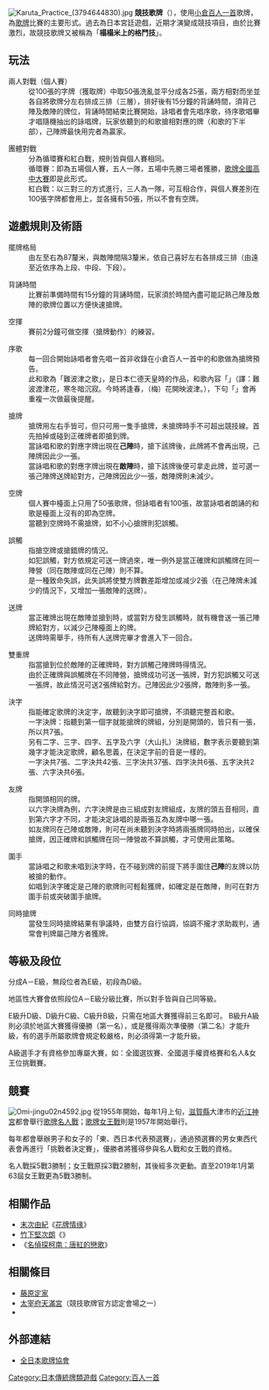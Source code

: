 {{expert|time=2014-10-12T17:07:11+00:00}}
{{unreferenced|time=2014-10-12T17:07:11+00:00}}
[[File:Karuta_Practice_(3794644830).jpg|thumb]]
'''競技歌牌'''（{{jpn|j=競技かるた|rm=Kyōgikaruta}}），使用[[小倉百人一首|小倉百人一首]]歌牌，為[[歌留多|歌牌]]比賽的主要形式。過去為日本宮廷遊戲，近期才演變成競技項目，由於比賽激烈，故競技歌牌又被稱為「'''榻榻米上的格鬥技'''」。

==玩法==
;兩人對戰（個人賽）
:從100張的字牌（獲取牌）中取50張洗亂並平分成各25張，兩方相對而坐並各自將歌牌分左右排成三排（三層），排好後有15分鐘的背誦時間，須背己陣及敵陣的牌位，背誦時間結束比賽開始，詠唱者會先唱序歌，待序歌唱畢才唱隨機抽出的詠唱牌，玩家依聽到的和歌搶相對應的牌（和歌的下半部），己陣牌最快用完者為贏家。

;團體對戰
:分為循環賽和紅白戰，規則皆與個人賽相同。
:循環賽：即為五場個人賽，五人一隊，五場中先勝三場者獲勝，[[全國高等學校小倉百人一首歌牌錦標賽|歌牌全國高中大賽]]即是此形式。
:紅白戰：以三對三的方式進行，三人為一隊，可互相合作，與個人賽差別在100張字牌都會用上，並各擁有50張，所以不會有空牌。

== 遊戲規則及術語 ==
;擺牌格局
:由左至右為87釐米，與敵陣間隔3釐米，依自己喜好左右各排成三排（由遠至近依序為上段、中段、下段）。

;背誦時間
:比賽前準備時間有15分鐘的背誦時間，玩家須於時間內盡可能記熟己陣及敵陣的歌牌位置以方便快速搶牌。

;空揮
:賽前2分鐘可做空揮（搶牌動作）的練習。

;序歌
:每一回合開始詠唱者會先唱一首非收錄在小倉百人一首中的和歌做為搶牌預告。
:此和歌為「難波津之歌」，是日本仁德天皇時的作品，和歌內容「{{lang|ja|難波津に、咲くやこの花、冬ごもり，今は春べと、咲くやこの花}}」（譯：難波渡津花，寒冬暗沉寂。今時將逢春，（梅）花開映波津。），下句「{{lang|ja|今は春べと、咲くやこの花}}」會再重複一次做最後提醒。

;搶牌
:搶牌用左右手皆可，但只可用一隻手搶牌，未搶牌時手不可超出競技線。首先拍掉或碰到正確牌者即搶到牌。
:當詠唱和歌的對應字牌出現在'''己陣'''時，搶下該牌後，此牌將不會再出現，己陣牌因此少一張。
:當詠唱和歌的對應字牌出現在'''敵陣'''時，搶下該牌後便可拿走此牌，並可選一張己陣牌送牌給對方，己陣牌因此少一張，敵陣牌則未減少。

;空牌
:個人賽中檯面上只用了50張歌牌，但詠唱者有100張，故當詠唱者朗誦的和歌是檯面上沒有的即為空牌。
:當聽到空牌時不需搶牌，如不小心搶牌則犯誤觸。

;誤觸
:指搶空牌或搶錯牌的情況。
:如犯誤觸，對方依規定可送一牌過來，唯一例外是當正確牌和誤觸牌在同一陣營（同在敵陣或同在己陣）則不算。
:是一種致命失誤，此失誤將使雙方牌數差距增加或减少2張（在己陣牌未減少的情況下，又增加一張敵陣的送牌）。

;送牌
:當正確牌出現在敵陣並搶到時，或當對方發生誤觸時，就有機會送一張己陣牌給對方，以減少己陣檯面上的牌。
:送牌時需舉手，待所有人送牌完畢才會進入下一回合。

;雙重牌
:指當搶到位於敵陣的正確牌時，對方誤觸己陣牌時得情況。
:由於正確牌與誤觸牌在不同陣營，搶牌成功可送一張牌，對方犯誤觸又可送一張牌，故此情況可送2張牌給對方。己陣因此少2張牌，敵陣則多一張。

;決字
:指能確定歌牌的決定字，故聽到決字即可搶牌，不須聽完整首和歌。
:一字決牌：指聽到第一個字就能搶牌的牌組，分別是{{lang|ja|む、す、め、ふ、さ、ほ、せ}}開頭的，皆只有一張，所以共7張。
:另有二字、三字、四字、五字及六字（大山扎）決牌組，數字表示要聽到第幾字才能決定歌牌，顧名思義，在決定字前的音是一樣的。
:一字決共7張、二字決共42張、三字決共37張、四字決共6張、五字決共2張、六字決共6張。

;友牌
:指開頭相同的牌。
:以六字決牌為例，六字決牌是由三組成對友牌組成，友牌的頭五音相同，直到第六字才不同，才能決定詠唱的是兩張互為友牌中哪一張。
:如友牌同在己陣或敵陣，則可在尚未聽到決字時將兩張牌同時拍出，以確保搶牌，因正確牌和誤觸牌在同一陣營故不算誤觸，才可使用此策略。

;圍手
:當詠唱之和歌未唱到決字時，在不碰到牌的前提下將手圍住'''己陣'''的友牌以防被搶的動作。
:如唱到決字確定是己陣的歌牌則可輕鬆獲牌，如確定是在敵陣，則可在對方圍手前或突破圍手搶牌。

;同時搶牌
:當發生同時搶牌結果有爭議時，由雙方自行協調，協調不攏才求助裁判，通常會判牌屬己陣方者獲牌。

== 等級及段位 ==
分成A－E級，無段位者為E級，初段為D級。

地區性大賽會依照段位A－E級分級比賽，所以對手皆與自己同等級。

E級升D級、D級升C級、C級升B級，只需在地區大賽獲得前三名即可。
B級升A級則必須於地區大賽獲得優勝（第一名），或是獲得兩次準優勝（第二名）才能升級，有的選手所屬歌牌會規定較嚴格，則必須得第一才能升級。

A級選手才有資格參加專屬大賽，如：全國選拔賽、全國選手權資格賽和名人&女王位挑戰賽。

== 競賽 ==
[[File:Omi-jingu02n4592.jpg|thumb]]
從1955年開始，每年1月上旬，[[滋賀縣|滋賀縣]]大津市的[[近江神宮|近江神宮]]都會舉行[[名人與女王|歌牌名人戰]]；[[名人與女王|歌牌女王戰]]則是1957年開始舉行。

每年都會舉辦男子和女子的「東、西日本代表預選賽」，通過預選賽的男女東西代表會再進行「挑戰者決定賽」，優勝者將獲得參與名人戰和女王戰的資格。

名人戰採5戰3勝制；女王戰原採3戰2勝制，其後經多次更動。直至2019年1月第63屆女王戰更為5戰3勝制。

== 相關作品 ==
*[[末次由紀|末次由紀]]《[[花牌情缘|花牌情缘]]》
*[[竹下堅次朗|竹下堅次朗]]《{{link-ja|鬥牌|かるた (漫画)}}》
*《[[名偵探柯南：唐紅的戀歌|名偵探柯南：唐紅的戀歌]]》

== 相關條目 ==
*[[藤原定家|藤原定家]]
*[[太宰府天滿宮|太宰府天滿宮]]（競技歌牌官方認定會場之一）
*{{link-ja|決字|決まり字}}

== 外部連結 ==
*[http://www.karuta.or.jp/ 全日本歌牌協會] {{Wayback|url=http://www.karuta.or.jp/ |date=20161002050827 }}{{ja icon}}

{{紙牌遊戲}}
{{百人一首}}

[[Category:日本傳統牌類遊戲|Category:日本傳統牌類遊戲]]
[[Category:百人一首|Category:百人一首]]